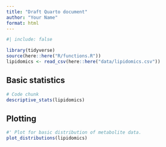 ```yaml
---
title: "Draft Quarto document"
author: "Your Name"
format: html
---
```


```r
#| include: false

library(tidyverse)
source(here::here("R/functions.R"))
lipidomics <- read_csv(here::here("data/lipidomics.csv"))
```

## Basic statistics

```r
# Code chunk
descriptive_stats(lipidomics)
```

## Plotting

```r
#' Plot for basic distribution of metabolite data.
plot_distributions(lipidomics)
```

